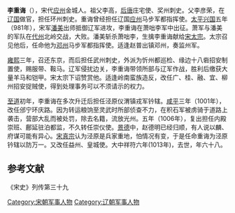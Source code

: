 '''李重诲'''（{{bd|946年||1013年|catIdx=L}}），宋代[[应州|应州]]金城人。祖父李高，[[后唐|后唐]]庄宅使、奖州刺史。父李彦荣，在[[辽国|辽国]]做官，担任环州刺史。重诲曾经担任辽国[[应州|应州]]马步军都指挥使。[[太平兴国|太平兴国]]五年（981年），宋军[[潘美|潘美]]出师抵御辽军进攻，李重诲在萧咄李军中出征。萧军与潘美的军队在[[代州|代州]]北岭交战，大败。潘美斩杀萧咄李，生擒李重诲献给[[宋太宗|宋太宗]]。太宗召见他后，任命他为[[邓州|邓州]]马步军都指挥使。适逢赵普出镇邓州，奏监州军。 

[[雍熙|雍熙]]三年，召还东京，而后担任武州刺史，外派为忻州都巡检、缘边十八砦招安制置使，赐服带、鞍马。辽军侵扰边关，李重诲带领所部与辽军作战，胜利后缴获大量羊马和铠甲。宋太宗下诏赞赏他。适逢岭南蛮族造反，改任广、桂、融、宜、柳州招安捉贼使，得到处理事务可以不须请示的权力。

[[至道|至道]]初年，李重诲在多次升迁后担任泾原仪渭镇戎军钤辖。[[咸平|咸平]]三年（1001年），改任邠宁环庆路。因为转运粮饷至灵武时所部侦查不力，在积石军被虏骑于道路上袭击，营部大乱而被处罚，除去名籍，流放光州。五年（1006年），复出担任内殿崇班、鄜延驻泊都监，不久转任崇仪使。[[景德|景德]]中，赵德明已经归顺，有人说以麟、府谋可能有异心。[[宋真宗|宋真宗]]认为泾原是兵家重地，怕情况有变，于是任命重诲为泾原钤辖以防万一。又改任益州、皇城使。大中祥符六年(1013年)，去世，年六十八。

==参考文献==
《宋史》列传第三十九

[[Category:宋朝军事人物|Category:宋朝军事人物]]
[[Category:辽朝军事人物|Category:辽朝军事人物]]
